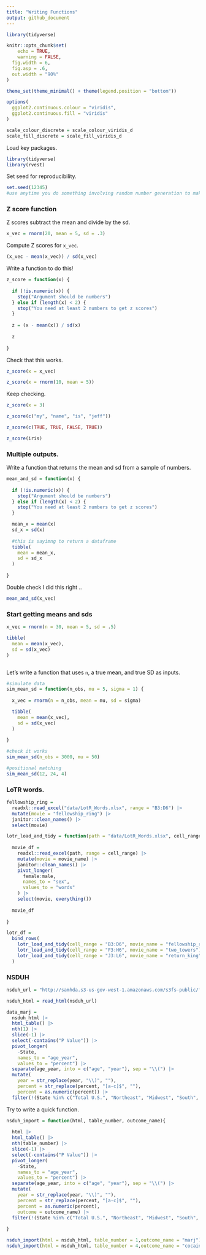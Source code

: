 ```yaml
---
title: "Writing Functions"
output: github_document
---
```


```r
library(tidyverse)

knitr::opts_chunk$set(
	echo = TRUE,
	warning = FALSE,
  fig.width = 6,
  fig.asp = .6,
  out.width = "90%"
)

theme_set(theme_minimal() + theme(legend.position = "bottom"))

options(
  ggplot2.continuous.colour = "viridis",
  ggplot2.continuous.fill = "viridis"
)

scale_colour_discrete = scale_colour_viridis_d
scale_fill_discrete = scale_fill_viridis_d
```

Load key packages.

```r
library(tidyverse)
library(rvest)
```


Set seed for reproducibility.

```r
set.seed(12345)
#use anytime you do something involving random number generation to make sure the randome number generation starts at the same point and gives you the same values everytime, you can do that by telling it exactly where to start
```

### Z score function

Z scores subtract the mean and divide by the sd. 

```r
x_vec = rnorm(20, mean = 5, sd = .3)
```

Compute Z scores for `x_vec`.

```r
(x_vec - mean(x_vec)) / sd(x_vec)
```


Write a function to do this!

```r
z_score = function(x) {
  
  if (!is.numeric(x)) {
    stop("Argument should be numbers")
  } else if (length(x) < 2) {
    stop("You need at least 2 numbers to get z scores")
  }
  
  z = (x - mean(x)) / sd(x)
  
  z
  
}
```

Check that this works.

```r
z_score(x = x_vec)

z_score(x = rnorm(10, mean = 5))
```


Keep checking.

```r
z_score(x = 3)

z_score(c("my", "name", "is", "jeff"))

z_score(c(TRUE, TRUE, FALSE, TRUE))

z_score(iris)
```


### Multiple outputs.

Write a function that returns the mean and sd from a sample of numbers.

```r
mean_and_sd = function(x) {
  
  if (!is.numeric(x)) {
    stop("Argument should be numbers")
  } else if (length(x) < 2) {
    stop("You need at least 2 numbers to get z scores")
  }

  mean_x = mean(x)
  sd_x = sd(x)
  
  #this is sayimng to return a dataframe 
  tibble(
    mean = mean_x,
    sd = sd_x
  )
  
}
```

Double check I did this right ..

```r
mean_and_sd(x_vec)
```




### Start getting means and sds 

```r

x_vec = rnorm(n = 30, mean = 5, sd = .5)

tibble(
  mean = mean(x_vec),
  sd = sd(x_vec)
)



```

Let's write a function that uses `n`, a true mean, and true SD as inputs. 

```r
#simulate data
sim_mean_sd = function(n_obs, mu = 5, sigma = 1) {
  
  x_vec = rnorm(n = n_obs, mean = mu, sd = sigma)

  tibble(
    mean = mean(x_vec),
    sd = sd(x_vec)
  )
  
}

#check it works
sim_mean_sd(n_obs = 3000, mu = 50)

#positional matching
sim_mean_sd(12, 24, 4)
```

### LoTR words.


```r
fellowship_ring = 
  readxl::read_excel("data/LotR_Words.xlsx", range = "B3:D6") |>
  mutate(movie = "fellowship_ring") |> 
  janitor::clean_names() |> 
  select(movie)

lotr_load_and_tidy = function(path = "data/LotR_Words.xlsx", cell_range, movie_name) {
  
  movie_df = 
    readxl::read_excel(path, range = cell_range) |>
    mutate(movie = movie_name) |> 
    janitor::clean_names() |> 
    pivot_longer(
      female:male,
      names_to = "sex",
      values_to = "words"
    ) |> 
    select(movie, everything())
  
  movie_df
  
}

lotr_df = 
  bind_rows(
    lotr_load_and_tidy(cell_range = "B3:D6", movie_name = "fellowship_ring"),
    lotr_load_and_tidy(cell_range = "F3:H6", movie_name = "two_towers"),
    lotr_load_and_tidy(cell_range = "J3:L6", movie_name = "return_king")
  )

```


### NSDUH


```r
nsduh_url = "http://samhda.s3-us-gov-west-1.amazonaws.com/s3fs-public/field-uploads/2k15StateFiles/NSDUHsaeShortTermCHG2015.htm"

nsduh_html = read_html(nsduh_url)

data_marj = 
  nsduh_html |> 
  html_table() |> 
  nth(1) |>
  slice(-1) |> 
  select(-contains("P Value")) |>
  pivot_longer(
    -State,
    names_to = "age_year", 
    values_to = "percent") |>
  separate(age_year, into = c("age", "year"), sep = "\\(") |>
  mutate(
    year = str_replace(year, "\\)", ""),
    percent = str_replace(percent, "[a-c]$", ""),
    percent = as.numeric(percent)) |>
  filter(!(State %in% c("Total U.S.", "Northeast", "Midwest", "South", "West")))


```


Try to write a quick function.

```r
nsduh_import = function(html, table_number, outcome_name){
  
  html |> 
  html_table() |> 
  nth(table_number) |>
  slice(-1) |> 
  select(-contains("P Value")) |>
  pivot_longer(
    -State,
    names_to = "age_year", 
    values_to = "percent") |>
  separate(age_year, into = c("age", "year"), sep = "\\(") |>
  mutate(
    year = str_replace(year, "\\)", ""),
    percent = str_replace(percent, "[a-c]$", ""),
    percent = as.numeric(percent),
    outcome = outcome_name) |>
  filter(!(State %in% c("Total U.S.", "Northeast", "Midwest", "South", "West")))
  
}

nsduh_import(html = nsduh_html, table_number = 1,outcome_name = "marj")
nsduh_import(html = nsduh_html, table_number = 4,outcome_name = "cocaine")

```